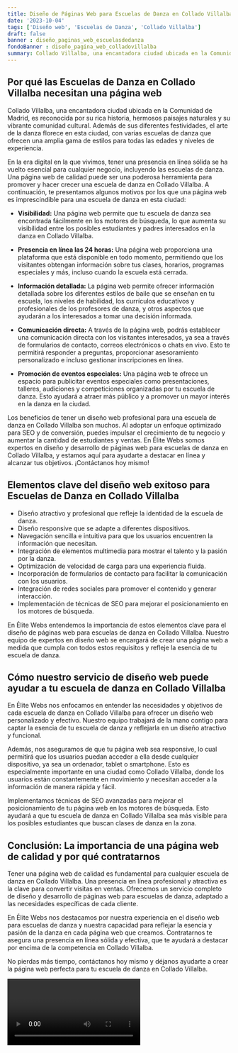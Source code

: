```yaml
---
title: Diseño de Páginas Web para Escuelas de Danza en Collado Villalba
date: '2023-10-04'
tags: ['Diseño web', 'Escuelas de Danza', 'Collado Villalba']
draft: false
banner : diseño_paginas_web_escuelasdedanza
fondoBanner : diseño_pagina_web_colladovillalba
summary: Collado Villalba, una encantadora ciudad ubicada en la Comunidad de Madrid, es reconocida por su rica historia, hermosos paisajes naturales y su vibrante comunidad cultural. Además de sus diferentes festividades, el arte de la danza florece en esta ciudad, con varias escuelas de danza que ofrecen una amplia gama de estilos para todas las edades y niveles de experiencia.
---
```


## **Por qué las Escuelas de Danza en Collado Villalba necesitan una página web**

Collado Villalba, una encantadora ciudad ubicada en la Comunidad de Madrid, es reconocida por su rica historia, hermosos paisajes naturales y su vibrante comunidad cultural. Además de sus diferentes festividades, el arte de la danza florece en esta ciudad, con varias escuelas de danza que ofrecen una amplia gama de estilos para todas las edades y niveles de experiencia.

En la era digital en la que vivimos, tener una presencia en línea sólida se ha vuelto esencial para cualquier negocio, incluyendo las escuelas de danza. Una página web de calidad puede ser una poderosa herramienta para promover y hacer crecer una escuela de danza en Collado Villalba. A continuación, te presentamos algunos motivos por los que una página web es imprescindible para una escuela de danza en esta ciudad:

- **Visibilidad:** Una página web permite que tu escuela de danza sea encontrada fácilmente en los motores de búsqueda, lo que aumenta su visibilidad entre los posibles estudiantes y padres interesados en la danza en Collado Villalba.

- **Presencia en línea las 24 horas:** Una página web proporciona una plataforma que está disponible en todo momento, permitiendo que los visitantes obtengan información sobre tus clases, horarios, programas especiales y más, incluso cuando la escuela está cerrada.

- **Información detallada:** La página web permite ofrecer información detallada sobre los diferentes estilos de baile que se enseñan en tu escuela, los niveles de habilidad, los currículos educativos y profesionales de los profesores de danza, y otros aspectos que ayudarán a los interesados a tomar una decisión informada.

- **Comunicación directa:** A través de la página web, podrás establecer una comunicación directa con los visitantes interesados, ya sea a través de formularios de contacto, correos electrónicos o chats en vivo. Esto te permitirá responder a preguntas, proporcionar asesoramiento personalizado e incluso gestionar inscripciones en línea.

- **Promoción de eventos especiales:** Una página web te ofrece un espacio para publicitar eventos especiales como presentaciones, talleres, audiciones y competiciones organizadas por tu escuela de danza. Esto ayudará a atraer más público y a promover un mayor interés en la danza en la ciudad.

Los beneficios de tener un diseño web profesional para una escuela de danza en Collado Villalba son muchos. Al adoptar un enfoque optimizado para SEO y de conversión, puedes impulsar el crecimiento de tu negocio y aumentar la cantidad de estudiantes y ventas. En Élite Webs somos expertos en diseño y desarrollo de páginas web para escuelas de danza en Collado Villalba, y estamos aquí para ayudarte a destacar en línea y alcanzar tus objetivos. ¡Contáctanos hoy mismo!

<GifSeo />

<Cta />

## Elementos clave del diseño web exitoso para Escuelas de Danza en Collado Villalba

- Diseño atractivo y profesional que refleje la identidad de la escuela de danza.
- Diseño responsive que se adapte a diferentes dispositivos.
- Navegación sencilla e intuitiva para que los usuarios encuentren la información que necesitan.
- Integración de elementos multimedia para mostrar el talento y la pasión por la danza.
- Optimización de velocidad de carga para una experiencia fluida.
- Incorporación de formularios de contacto para facilitar la comunicación con los usuarios.
- Integración de redes sociales para promover el contenido y generar interacción.
- Implementación de técnicas de SEO para mejorar el posicionamiento en los motores de búsqueda.

En Élite Webs entendemos la importancia de estos elementos clave para el diseño de páginas web para escuelas de danza en Collado Villalba. Nuestro equipo de expertos en diseño web se encargará de crear una página web a medida que cumpla con todos estos requisitos y refleje la esencia de tu escuela de danza.

## Cómo nuestro servicio de diseño web puede ayudar a tu escuela de danza en Collado Villalba

En Élite Webs nos enfocamos en entender las necesidades y objetivos de cada escuela de danza en Collado Villalba para ofrecer un diseño web personalizado y efectivo. Nuestro equipo trabajará de la mano contigo para captar la esencia de tu escuela de danza y reflejarla en un diseño atractivo y funcional.

Además, nos aseguramos de que tu página web sea responsive, lo cual permitirá que los usuarios puedan acceder a ella desde cualquier dispositivo, ya sea un ordenador, tablet o smartphone. Esto es especialmente importante en una ciudad como Collado Villalba, donde los usuarios están constantemente en movimiento y necesitan acceder a la información de manera rápida y fácil.

Implementamos técnicas de SEO avanzadas para mejorar el posicionamiento de tu página web en los motores de búsqueda. Esto ayudará a que tu escuela de danza en Collado Villalba sea más visible para los posibles estudiantes que buscan clases de danza en la zona.

## Conclusión: La importancia de una página web de calidad y por qué contratarnos

Tener una página web de calidad es fundamental para cualquier escuela de danza en Collado Villalba. Una presencia en línea profesional y atractiva es la clave para convertir visitas en ventas. Ofrecemos un servicio completo de diseño y desarrollo de páginas web para escuelas de danza, adaptado a las necesidades específicas de cada cliente.

En Élite Webs nos destacamos por nuestra experiencia en el diseño web para escuelas de danza y nuestra capacidad para reflejar la esencia y pasión de la danza en cada página web que creamos. Contratarnos te asegura una presencia en línea sólida y efectiva, que te ayudará a destacar por encima de la competencia en Collado Villalba.

No pierdas más tiempo, contáctanos hoy mismo y déjanos ayudarte a crear la página web perfecta para tu escuela de danza en Collado Villalba.

<Video />

<CtaBot job='Escuelas de Danza' city='Collado Villalba'/>

<Gmaps query='Collado Villalba+españa+maps' />
